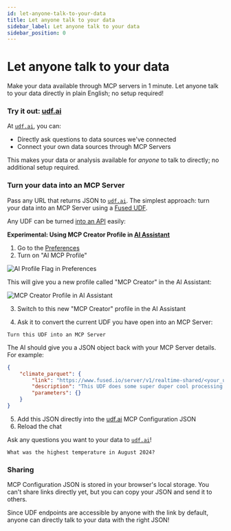 ```yaml
---
id: let-anyone-talk-to-your-data
title: Let anyone talk to your data
sidebar_label: Let anyone talk to your data
sidebar_position: 0
---
```


# Let anyone talk to your data

Make your data available through MCP servers in 1 minute. Let anyone talk to your data directly in plain English; no setup required!

### Try it out: [udf.ai](https://udf.ai/)

At [`udf.ai`](https://udf.ai/), you can:
- Directly ask questions to data sources we've connected
- Connect your own data sources through MCP Servers

This makes your data or analysis available for _anyone_ to talk to directly; no additional setup required.


<ReactPlayer 
  className="video__player"
  playing={false}
  muted={true}
  controls
  height="100%"
  width="100%"
  url="https://fused-magic.s3.us-west-2.amazonaws.com/workbench-walkthrough-videos/docs_rewrite/tutorials/Updated_ui_demo_udf_ai_compressed.mp4"
/>


### Turn your data into an MCP Server

Pass any URL that returns JSON to [`udf.ai`](https://udf.ai/). The simplest approach: turn your data into an MCP Server using a [Fused UDF](/core-concepts/write/).

Any UDF can be turned [into an API](/tutorials/engineering-etl/#turn-your-data-into-an-api) easily:

**Experimental: Using MCP Creator Profile in [AI Assistant](/workbench/ai-assistant/)**

1. Go to the [Preferences](/workbench/preferences/)
2. Turn on "AI MCP Profile" 

![AI Profile Flag in Preferences](/img/tutorials/ai_profile_flag.png)

This will give you a new profile called "MCP Creator" in the AI Assistant:

![MCP Creator Profile in AI Assistant](/img/tutorials/MCP_creator_profile.png)

3. Switch to this new "MCP Creator" profile in the AI Assistant

4. Ask it to convert the current UDF you have open into an MCP Server: 

```text
Turn this UDF into an MCP Server
```

The AI should give you a JSON object back with your MCP Server details. For example:

```json
{ 
    "climate_parquet": { 
        "link": "https://www.fused.io/server/v1/realtime-shared/<your_udf_shared_token>/run/file?format=png,json", 
        "description": "This UDF does some super duper cool processing. Call it when the user wants to do something super duper cool. No parameters are needed.", 
        "parameters": {} 
    } 
}
```

5. Add this JSON directly into the [udf.ai](https://udf.ai/) MCP Configuration JSON
6. Reload the chat

Ask any questions you want to your data to [`udf.ai`](https://udf.ai/)!

```
What was the highest temperature in August 2024?
```

### Sharing

MCP Configuration JSON is stored in your browser's local storage. You can't share links directly yet, but you can copy your JSON and send it to others.

Since UDF endpoints are accessible by anyone with the link by default, anyone can directly talk to your data with the right JSON!